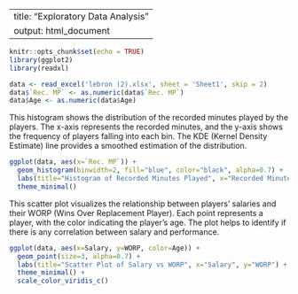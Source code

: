 
---
title: "Exploratory Data Analysis"
output: html_document
---

```r
knitr::opts_chunk$set(echo = TRUE)
library(ggplot2)
library(readxl)
```

```r
data <- read_excel('lebron (2).xlsx', sheet = 'Sheet1', skip = 2)
data$`Rec. MP` <- as.numeric(data$`Rec. MP`)
data$Age <- as.numeric(data$Age)
```

This histogram shows the distribution of the recorded minutes played by the players. The x-axis represents the recorded minutes, and the y-axis shows the frequency of players falling into each bin. The KDE (Kernel Density Estimate) line provides a smoothed estimation of the distribution.

```r
ggplot(data, aes(x=`Rec. MP`)) +
  geom_histogram(binwidth=2, fill="blue", color="black", alpha=0.7) +
  labs(title="Histogram of Recorded Minutes Played", x="Recorded Minutes Played", y="Frequency") +
  theme_minimal()
```

This scatter plot visualizes the relationship between players' salaries and their WORP (Wins Over Replacement Player). Each point represents a player, with the color indicating the player's age. The plot helps to identify if there is any correlation between salary and performance.

```r
ggplot(data, aes(x=Salary, y=WORP, color=Age)) +
  geom_point(size=3, alpha=0.7) +
  labs(title="Scatter Plot of Salary vs WORP", x="Salary", y="WORP") +
  theme_minimal() +
  scale_color_viridis_c()
```
